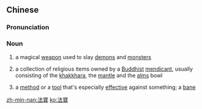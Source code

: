 {{also|法宝}}
==Chinese==
{{zh-forms|s=法宝}}

===Pronunciation===
{{zh-pron
|m=fǎbǎo
|c=faat3 bou2
|mn=hoat-pó
|cat=n
}}

===Noun===
{{zh-noun}}

# {{lb|zh|literally}} a magical [[weapon]] used to slay [[demon]]s and [[monster]]s
# {{lb|zh|religion}} a collection of religious items owned by a [[Buddhist]] [[mendicant]], usually consisting of the [[khakkhara]], the [[mantle]] and the [[alms]] bowl
# {{lb|zh|figuratively}} a [[method]] or a [[tool]] that's especially [[effective]] against something; a [[bane]]

[[zh-min-nan:法寶]]
[[ko:法寶]]